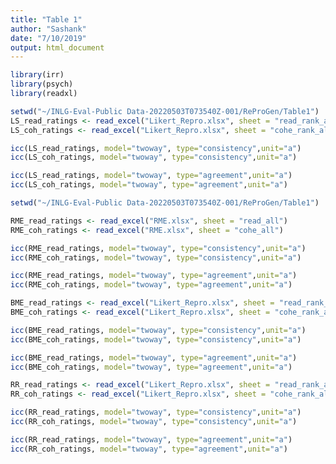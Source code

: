 ---
title: "Table 1"
author: "Sashank"
date: "7/10/2019"
output: html_document
---

```{r}
library(irr)
library(psych)
library(readxl)
```

```{r}
setwd("~/INLG-Eval-Public Data-20220503T073540Z-001/ReProGen/Table1")
LS_read_ratings <- read_excel("Likert_Repro.xlsx", sheet = "read_rank_all")
LS_coh_ratings <- read_excel("Likert_Repro.xlsx", sheet = "cohe_rank_all")
```



```{r}
icc(LS_read_ratings, model="twoway", type="consistency",unit="a")
icc(LS_coh_ratings, model="twoway", type="consistency",unit="a")
```

```{r}
icc(LS_read_ratings, model="twoway", type="agreement",unit="a")
icc(LS_coh_ratings, model="twoway", type="agreement",unit="a")
```

```{r}
setwd("~/INLG-Eval-Public Data-20220503T073540Z-001/ReProGen/Table1")

RME_read_ratings <- read_excel("RME.xlsx", sheet = "read_all")
RME_coh_ratings <- read_excel("RME.xlsx", sheet = "cohe_all")
```


```{r}
icc(RME_read_ratings, model="twoway", type="consistency",unit="a")
icc(RME_coh_ratings, model="twoway", type="consistency",unit="a")
```

```{r}
icc(RME_read_ratings, model="twoway", type="agreement",unit="a")
icc(RME_coh_ratings, model="twoway", type="agreement",unit="a")
```
```{r}
BME_read_ratings <- read_excel("Likert_Repro.xlsx", sheet = "read_rank_all")
BME_coh_ratings <- read_excel("Likert_Repro.xlsx", sheet = "cohe_rank_all")

```


```{r}
icc(BME_read_ratings, model="twoway", type="consistency",unit="a")
icc(BME_coh_ratings, model="twoway", type="consistency",unit="a")
```
```{r}
icc(BME_read_ratings, model="twoway", type="agreement",unit="a")
icc(BME_coh_ratings, model="twoway", type="agreement",unit="a")
```
```{r}
RR_read_ratings <- read_excel("Likert_Repro.xlsx", sheet = "read_rank_all")
RR_coh_ratings <- read_excel("Likert_Repro.xlsx", sheet = "cohe_rank_all")
```


```{r}
icc(RR_read_ratings, model="twoway", type="consistency",unit="a")
icc(RR_coh_ratings, model="twoway", type="consistency",unit="a")
```

```{r}
icc(RR_read_ratings, model="twoway", type="agreement",unit="a")
icc(RR_coh_ratings, model="twoway", type="agreement",unit="a")
```

